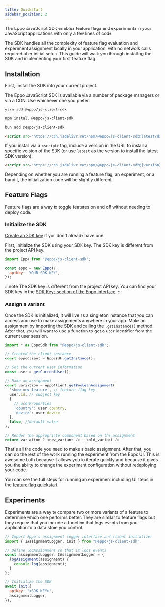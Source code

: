 ```yaml
---
title: Quickstart
sidebar_position: 2
---
```



The Eppo JavaScript SDK enables feature flags and experiments in your JavaScript applications with only a few lines of code.

The SDK handles all the complexity of feature flag evaluation and experiment assignment locally in your application, with no network calls required after initial setup. This guide will walk you through installing the SDK and implementing your first feature flag.

## Installation

First, install the SDK into your current project.

The Eppo JavaScript SDK is available via a number of package managers or via a CDN. Use whichever one you prefer.

<Tabs>
<TabItem value="yarn" label="Yarn">

```bash
yarn add @eppo/js-client-sdk
```

</TabItem>

<TabItem value="npm" label="NPM">

```bash
npm install @eppo/js-client-sdk
```

</TabItem>

<TabItem value="bun" label="Bun">

```bash
bun add @eppo/js-client-sdk
```

</TabItem>

<TabItem value="script" label="Script">

```html
<script src="https://cdn.jsdelivr.net/npm/@eppo/js-client-sdk@latest/dist/eppo-sdk.min.js"></script>
```

If you install via a `<script>` tag, include a version in the URL to install a specific version of the SDK (or use `latest` as the version to install the latest SDK version):

```html
<script src="https://cdn.jsdelivr.net/npm/@eppo/js-client-sdk@{version}/dist/eppo-sdk.min.js"></script>
```

</TabItem>
</Tabs>


Depending on whether you are running a feature flag, an experiment, or a bandit, the initialization code will be slightly different.

## Feature Flags
Feature flags are a way to toggle features on and off without needing to deploy code.

### Initialize the SDK

[Create an SDK key](/sdks/sdk-key) if you don't already have one. 

First, initialize the SDK using your SDK key. The SDK key is different from the project API key. 


```js
import Eppo from "@eppo/js-client-sdk";

const eppo = new Eppo({
  apiKey: 'YOUR_SDK_KEY',
});
``` 

:::note
The SDK key is different from the project API key. You can find your SDK key in the [SDK Keys section of the Eppo interface](https://eppo.cloud/configuration/environments/keys).
:::

### Assign a variant

Once the SDK is initialized, it will live as a singleton instance that you can access and use to make assignments anywhere in your app. Make an assignment by importing the SDK and calling the `.getInstance()` method. After that, you will want to use a function to get a user identifier from the current user session.
  
```javascript
import * as EppoSdk from "@eppo/js-client-sdk";

// Created the client instance
const eppoClient = EppoSdk.getInstance();

// Get the current user information
const user = getCurrentUser();

// Make an assignment
const variation = eppoClient.getBooleanAssignment(
  'show-new-feature', // feature flag key
  user.id, // subject key
  { 
    // userProperties
    'country': user.country,
    'device': user.device,
  }, 
  false, //default value
);

// Render the appropriate component based on the assignment
return variation ? <new_variant /> : <old_variant />
```

That's all the code you need to make a basic assignment. After that, you can do the rest of the work running the experiment from the Eppo UI. This is awesome both because it allows you to iterate quickly and because it gives you the ability to change the experiment configuration without redeploying your code.

You can see the full steps for running an experiment including UI steps in the [feature flag quickstart](/quick-starts/feature-flag-quickstart).


## Experiments

Experiments are a way to compare two or more variants of a feature to determine which one performs better. They are similar to feature flags but they require that you include a function that logs events from your application to a data store you control.

```javascript
// Import Eppo's assignment logger interface and client initializer
import { IAssignmentLogger, init } from "@eppo/js-client-sdk";

// Define logAssignment so that it logs events
const assignmentLogger: IAssignmentLogger = {
  logAssignment(assignment) {
    console.log(assignment);
  }
};

// Initialize the SDK
await init({
  apiKey: "<SDK_KEY>",
  assignmentLogger,
});

```